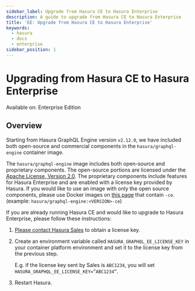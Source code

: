 ```yaml
---
sidebar_label: Upgrade from Hasura CE to Hasura Enterprise
description: A guide to upgrade from Hasura CE to Hasura Enterprise
title: 'EE: Upgrade from Hasura CE to Hasura Enterprise'
keywords:
  - hasura
  - docs
  - enterprise
sidebar_position: 1
---
```


# Upgrading from Hasura CE to Hasura Enterprise

<div className='badge badge--primary heading-badge'>Available on: Enterprise Edition</div>

## Overview

Starting from Hasura GraphQL Engine version `v2.12.0`, we have included both open-source and commercial components in
the `hasura/graphql-engine` container image.

The `hasura/graphql-engine` image includes both open-source and proprietary components. The open-source portions are
licensed under the [Apache License, Version 2.0](https://www.apache.org/licenses/LICENSE-2.0). The proprietary
components include features for Hasura Enterprise and are enabled with a license key provided by Hasura. If you would
like to use an image with only the open source components, please use Docker images on
[this page](https://hub.docker.com/r/hasura/graphql-engine/tags?page=1&name=-ce) that contain `-ce`. (example:
`hasura/graphql-engine:<VERSION>-ce`)

If you are already running Hasura CE and would like to upgrade to Hasura Enterprise, please follow these instructions:

1. [Please contact Hasura Sales](mailto:sales@hasura.io) to obtain a license key.
2. Create an environment variable called `HASURA_GRAPHQL_EE_LICENSE_KEY` in your container platform environment and set
   it to the license key from the previous step.

   E.g. if the license key sent by Sales is `ABC1234`, you will set `HASURA_GRAPHQL_EE_LICENSE_KEY=”ABC1234”`.

3. Restart Hasura.
